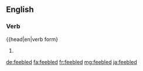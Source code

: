 ==English==

===Verb===
{{head|en|verb form}

# {{en-past of|feeble}}

[[de:feebled]]
[[fa:feebled]]
[[fr:feebled]]
[[mg:feebled]]
[[ja:feebled]]